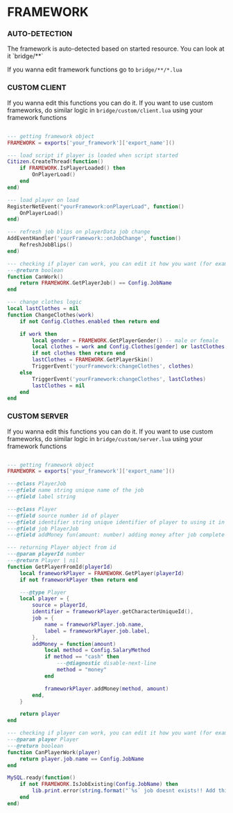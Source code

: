 
# FRAMEWORK

### AUTO-DETECTION

<Callout type="info" emoji="ℹ️">
    The framework is auto-detected based on started resource. You can look at it `bridge/**`
</Callout>

If you wanna edit framework functions go to `bridge/**/*.lua`

### CUSTOM CLIENT

If you wanna edit this functions you can do it. If you want to use custom frameworks, do similar logic in `bridge/custom/client.lua` using your framework functions

```lua filename="bridge/custom/client.lua"

--- getting framework object
FRAMEWORK = exports['your_framework']['export_name']()

--- load script if player is loaded when script started
Citizen.CreateThread(function()
    if FRAMEWORK.IsPlayerLoaded() then
        OnPlayerLoad()
    end
end)

--- load player on load
RegisterNetEvent("yourFramework:onPlayerLoad", function()
    OnPlayerLoad()
end)

--- refresh job blips on playerData job change
AddEventHandler('yourFramework::onJobChange', function()
    RefreshJobBlips()
end)

--- checking if player can work, you can edit it how you want (for example disable job based logic)
---@return boolean
function CanWork()
    return FRAMEWORK.GetPlayerJob() == Config.JobName
end

--- change clothes logic
local lastClothes = nil
function ChangeClothes(work)
    if not Config.Clothes.enabled then return end

    if work then
        local gender = FRAMEWORK.GetPlayerGender() -- male or female
        local clothes = work and Config.Clothes[gender] or lastClothes
        if not clothes then return end
        lastClothes = FRAMEWORK.GetPlayerSkin()
        TriggerEvent('yourFramework:changeClothes', clothes)
    else
        TriggerEvent('yourFramework:changeClothes', lastClothes)
        lastClothes = nil
    end
end
```

### CUSTOM SERVER

If you wanna edit this functions you can do it. If you want to use custom frameworks, do similar logic in `bridge/custom/server.lua` using your framework functions

```lua filename="bridge/custom/server.lua"

--- getting framework object
FRAMEWORK = exports['your_framework']['export_name']()

---@class PlayerJob
---@field name string unique name of the job
---@field label string

---@class Player
---@field source number id of player
---@field identifier string unique identifier of player to using it in db
---@field job PlayerJob
---@field addMoney fun(amount: number) adding money after job complete

--- returning Player object from id
---@param playerId number
---@return Player | nil
function GetPlayerFromId(playerId)
    local frameworkPlayer = FRAMEWORK.GetPlayer(playerId)
    if not frameworkPlayer then return end

    ---@type Player
    local player = {
        source = playerId,
        identifier = frameworkPlayer.getCharacterUniqueId(),
        job = {
            name = frameworkPlayer.job.name,
            label = frameworkPlayer.job.label,
        },
        addMoney = function(amount)
            local method = Config.SalaryMethod
            if method == "cash" then
                ---@diagnostic disable-next-line
                method = "money"
            end

            frameworkPlayer.addMoney(method, amount)
        end,
    }

    return player
end

--- checking if player can work, you can edit it how you want (for example disable job based logic)
---@param player Player
---@return boolean
function CanPlayerWork(player)
    return player.job.name == Config.JobName
end

MySQL.ready(function()
    if not FRAMEWORK.IsJobExisting(Config.JobName) then
        lib.print.error(string.format("`%s` job doesnt exists!! Add this job in your framework", Config.JobName))
    end
end)

```
